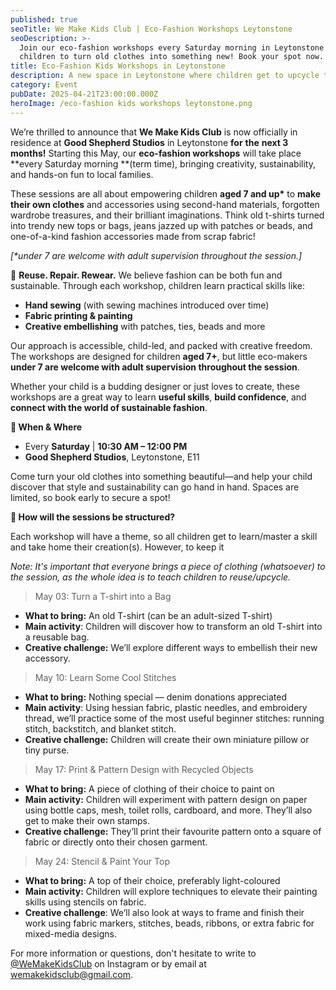 ```yaml
---
published: true
seoTitle: We Make Kids Club | Eco-Fashion Workshops Leytonstone
seoDescription: >-
  Join our eco-fashion workshops every Saturday morning in Leytonstone for
  children to turn old clothes into something new! Book your spot now.
title: Eco-Fashion Kids Workshops in Leytonstone
description: A new space in Leytonstone where children get to upcycle their clothes
category: Event
pubDate: 2025-04-21T23:00:00.000Z
heroImage: /eco-fashion kids workshops leytonstone.png
---
```


<ButtonComponent label="Book now" url="https://www.eventbrite.com/e/eco-fashion-kids-workshop-tickets-1331504468709" />

We’re thrilled to announce that **We Make Kids Club** is now officially in residence at **Good Shepherd Studios** in Leytonstone **for** **the** **next 3 months!** Starting this May, our **eco-fashion workshops** will take place **every Saturday morning **(term time), bringing creativity, sustainability, and hands-on fun to local families.

These sessions are all about empowering children **aged 7 and up\*** to **make their own clothes** and accessories using second-hand materials, forgotten wardrobe treasures, and their brilliant imaginations. Think old t-shirts turned into trendy new tops or bags, jeans jazzed up with patches or beads, and one-of-a-kind fashion accessories made from scrap fabric!

*\[\*under 7 are welcome with adult supervision throughout the session.]*

👕 **Reuse. Repair. Rewear.**
We believe fashion can be both fun and sustainable. Through each workshop, children learn practical skills like:

* **Hand sewing** (with sewing machines introduced over time)
* **Fabric printing & painting**
* **Creative embellishing** with patches, ties, beads and more

Our approach is accessible, child-led, and packed with creative freedom. The workshops are designed for children **aged 7+**, but little eco-makers **under 7 are welcome with adult supervision throughout the session**.

Whether your child is a budding designer or just loves to create, these workshops are a great way to learn **useful skills**, **build confidence**, and **connect with the world of sustainable fashion**.

**📍 When & Where**

* Every **Saturday** | **10:30 AM – 12:00 PM**
* **Good Shepherd Studios**, Leytonstone, E11

Come turn your old clothes into something beautiful—and help your child discover that style and sustainability can go hand in hand. Spaces are limited, so book early to secure a spot!

<ButtonComponent url="https://www.eventbrite.com/e/eco-fashion-kids-workshop-tickets-1331503626189" label="Book now" />

**🧵 How will the sessions be structured?**

Each workshop will have a theme, so all children get to learn/master a skill and take home their creation(s). However, to keep it

*Note: It's important that everyone brings a piece of clothing (whatsoever) to the session, as the whole idea is to teach children to reuse/upcycle.*

> May 03: Turn a T-shirt into a Bag

* **What to bring:** An old T-shirt (can be an adult-sized T-shirt)
* **Main activity**: Children will discover how to transform an old T-shirt into a reusable bag.
* **Creative challenge:** We’ll explore different ways to embellish their new accessory.

> May 10: Learn Some Cool Stitches

* **What to bring:** Nothing special — denim donations appreciated
* **Main activity**: Using hessian fabric, plastic needles, and embroidery thread, we’ll practice some of the most useful beginner stitches: running stitch, backstitch, and blanket stitch.
* **Creative challenge:** Children will create their own miniature pillow or tiny purse.

> May 17: Print & Pattern Design with Recycled Objects

* **What to bring:** A piece of clothing of their choice to paint on
* **Main activity:** Children will experiment with pattern design on paper using bottle caps, mesh, toilet rolls, cardboard, and more. They’ll also get to make their own stamps.
* **Creative challenge:** They’ll print their favourite pattern onto a square of fabric or directly onto their chosen garment.

> May 24: Stencil & Paint Your Top

* **What to bring:** A top of their choice, preferably light-coloured
* **Main activity:** Children will explore techniques to elevate their painting skills using stencils on fabric.
* **Creative challenge**: We’ll also look at ways to frame and finish their work using fabric markers, stitches, beads, ribbons, or extra fabric for mixed-media designs.

For more information or questions, don't hesitate to write to [@WeMakeKidsClub](https://www.instagram.com/wemakekidsclub/) on Instagram or by email at [wemakekidsclub@gmail.com](mailto\:wemakekidsclub@gmail.com).
